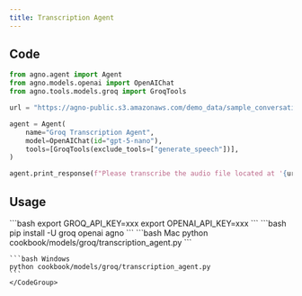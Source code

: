 ```yaml
---
title: Transcription Agent
---
```


## Code

```python cookbook/models/groq/transcription_agent.py
from agno.agent import Agent
from agno.models.openai import OpenAIChat
from agno.tools.models.groq import GroqTools

url = "https://agno-public.s3.amazonaws.com/demo_data/sample_conversation.wav"

agent = Agent(
    name="Groq Transcription Agent",
    model=OpenAIChat(id="gpt-5-nano"),
    tools=[GroqTools(exclude_tools=["generate_speech"])],
)

agent.print_response(f"Please transcribe the audio file located at '{url}' to English")
```

## Usage

<Steps>
  <Snippet file="create-venv-step.mdx" />

  <Step title="Set your API key">
    ```bash
    export GROQ_API_KEY=xxx
    export OPENAI_API_KEY=xxx
    ```
  </Step>

  <Step title="Install libraries">
    ```bash
    pip install -U groq openai agno
    ```
  </Step>


  <Step title="Run Agent">
    <CodeGroup>
    ```bash Mac
    python cookbook/models/groq/transcription_agent.py
    ```

    ```bash Windows
    python cookbook/models/groq/transcription_agent.py
    ```
    </CodeGroup>
  </Step>
</Steps>